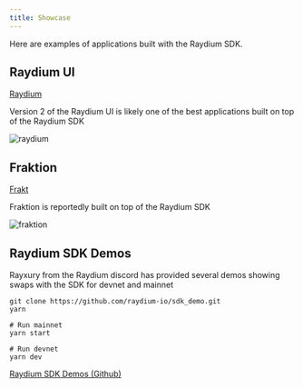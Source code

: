 ```yaml
---
title: Showcase
---
```


Here are examples of applications built with the Raydium SDK.

## Raydium UI 

[Raydium](https://raydium.io/)

Version 2 of the Raydium UI is likely one of the best applications
built on top of the Raydium SDK

![raydium](/img/raydium.png)


## Fraktion

[Frakt](https://www.fraktion.art/)

Fraktion is reportedly built on top of the Raydium SDK

![fraktion](/img/fraktion.png)

## Raydium SDK Demos

Rayxury from the Raydium discord has provided several demos showing 
swaps with the SDK for devnet and mainnet

```
git clone https://github.com/raydium-io/sdk_demo.git
yarn

# Run mainnet
yarn start

# Run devnet
yarn dev
```

[Raydium SDK Demos (Github)](https://github.com/raydium-io/sdk_demo/)